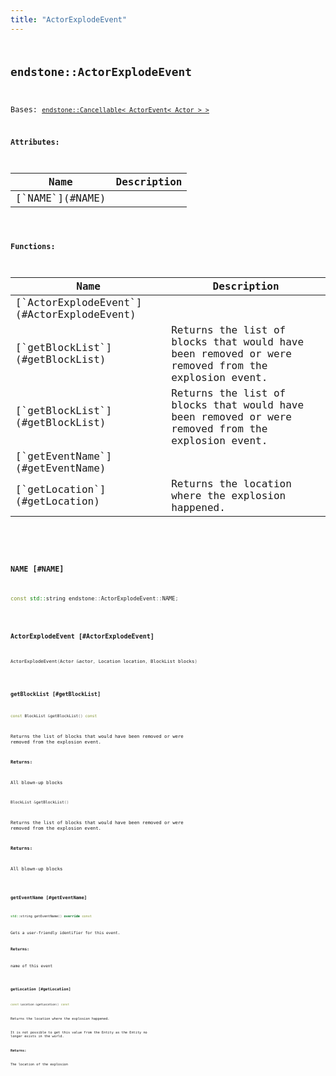 ```yaml
---
title: "ActorExplodeEvent"
---
```


## <code className="doc-symbol doc-symbol-class"/> endstone::ActorExplodeEvent

Bases: [`endstone::Cancellable< ActorEvent< Actor > >`](cancellable)









**Attributes:**

<table>
<thead>
   <tr>
      <th>Name</th>
      <th>Description</th>
   </tr>
</thead>
<tbody>
<tr key="classendstone_1_1_actor_explode_event_1a538b328811580be48ba12a6e72d81f63">
    <td>[`NAME`](#NAME)</td>
    <td></td>
</tr>
</tbody>
</table>






**Functions:**

<table>
<thead>
   <tr>
      <th>Name</th>
      <th>Description</th>
   </tr>
</thead>
<tbody>
<tr key="classendstone_1_1_actor_explode_event_1a6351fdf619ffc0dbdc147eab56f716a9">
    <td>[`ActorExplodeEvent`](#ActorExplodeEvent)</td>
    <td></td>
</tr>
<tr key="classendstone_1_1_actor_explode_event_1a0b009ccfd36dbb770f245f1d30d4e348">
    <td>[`getBlockList`](#getBlockList)</td>
    <td>Returns the list of blocks that would have been removed or were removed from the explosion event.</td>
</tr>
<tr key="classendstone_1_1_actor_explode_event_1a1a6ba8571a20ec1325ec4a9aa45a1a0a">
    <td>[`getBlockList`](#getBlockList)</td>
    <td>Returns the list of blocks that would have been removed or were removed from the explosion event.</td>
</tr>
<tr key="classendstone_1_1_actor_explode_event_1a5cc3e0325db3f67173ae516314fae999">
    <td>[`getEventName`](#getEventName)</td>
    <td></td>
</tr>
<tr key="classendstone_1_1_actor_explode_event_1a503cfca64807cacb36ca3c41de78be28">
    <td>[`getLocation`](#getLocation)</td>
    <td>Returns the location where the explosion happened.</td>
</tr>
</tbody>
</table>

### <code className="doc-symbol doc-symbol-variable"/> NAME [#NAME]

```cpp
const std::string endstone::ActorExplodeEvent::NAME;
```
### <code className="doc-symbol doc-symbol-function"/> ActorExplodeEvent [#ActorExplodeEvent]

```cpp
ActorExplodeEvent(Actor &actor, Location location, BlockList blocks)
```
### <code className="doc-symbol doc-symbol-function"/> getBlockList [#getBlockList]



```cpp
const BlockList &getBlockList() const
```

Returns the list of blocks that would have been removed or were removed from the explosion event.





**Returns:**

All blown-up blocks 





        

```cpp
BlockList &getBlockList()
```

Returns the list of blocks that would have been removed or were removed from the explosion event.





**Returns:**

All blown-up blocks 





        
### <code className="doc-symbol doc-symbol-function"/> getEventName [#getEventName]

```cpp
std::string getEventName() override const
```


Gets a user-friendly identifier for this event.




**Returns:**

name of this event 





        
### <code className="doc-symbol doc-symbol-function"/> getLocation [#getLocation]

```cpp
const Location &getLocation() const
```

Returns the location where the explosion happened.



It is not possible to get this value from the Entity as the Entity no longer exists in the world.




**Returns:**

The location of the explosion 





        